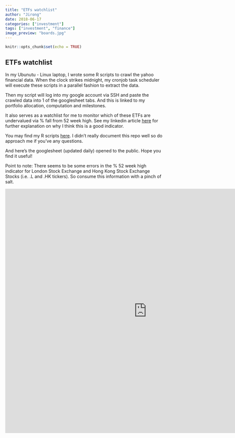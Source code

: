 ```yaml
---
title: "ETFs watchlist"
author: "Jirong"
date: 2018-06-17
categories: ["investment"]
tags: ["investment", "finance"]
image_preview: "boards.jpg"
---
```


```r
knitr::opts_chunk$set(echo = TRUE)
```
## ETFs watchlist

In my Ubunutu - Linux laptop, I wrote some R scripts to crawl the yahoo financial data. When the clock strikes midnight, my cronjob task scheduler will execute these scripts in a parallel fashion to extract the data.

Then my script will log into my google account via SSH and paste the crawled data into 1 of the googlesheet tabs. And this is linked to my portfolio allocation, computation and milestones.

It also serves as a watchlist for me to monitor which of these ETFs are undervalued via % fall from 52 week high. See my linkedin article <a href="https://www.linkedin.com/pulse/investment-compass-our-volatile-times-jirong-huang/">here</a> for further explanation on why I think this is a good indicator.

You may find my R scripts <a href="https://github.com/jironghuang/ETF_watchlist">here</a>. I didn't really document this repo well so do approach me if you've any questions.

And here's the googlesheet (updated daily) opened to the public. Hope you find it useful!

Point to note: There seems to be some errors in the % 52 week high indicator for London Stock Exchange and Hong Kong Stock Exchange Stocks (i.e. .L and .HK tickers). So consume this information with a pinch of salt.

<iframe src="https://docs.google.com/spreadsheets/d/e/2PACX-1vQtSJfzakpUWRkryIoXaqJm7szd-g6R1SHr-aAXAlHNOFEDXYGhCBNC9UeYEYv8cYf8krgsS6LPpED9/pubhtml?gid=0&single=true" width="900" height="780" style="border: none;"></iframe>


